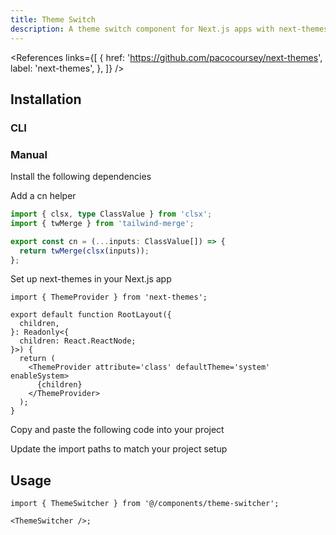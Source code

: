 ```yaml
---
title: Theme Switch
description: A theme switch component for Next.js apps with next-themes and Tailwind CSS, supporting system, light, and dark modes.
---
```


<References
  links={[
    {
      href: 'https://github.com/pacocoursey/next-themes',
      label: 'next-themes',
    },
  ]}
/>

<ComponentPreview
  name='theme-switch-demo'
  v0Url='https://kelvinmai.io/r/theme-switch.json'
/>

## Installation

### CLI

<NpmCommand value='npx shadcn@latest add https://kelvinmai.io/r/theme-switch.json' />

### Manual

<Steps>

<Step>Install the following dependencies</Step>

<NpmCommand value='npm install next-themes lucide-react motion clsx tailwind-merge' />

<Step>Add a cn helper</Step>

```ts lib/utils.ts
import { clsx, type ClassValue } from 'clsx';
import { twMerge } from 'tailwind-merge';

export const cn = (...inputs: ClassValue[]) => {
  return twMerge(clsx(inputs));
};
```

<Step>Set up next-themes in your Next.js app</Step>

```tsx app/layout.tsx
import { ThemeProvider } from 'next-themes';

export default function RootLayout({
  children,
}: Readonly<{
  children: React.ReactNode;
}>) {
  return (
    <ThemeProvider attribute='class' defaultTheme='system' enableSystem>
      {children}
    </ThemeProvider>
  );
}
```

<Step>Copy and paste the following code into your project</Step>

<ComponentSource name='theme-switch' title='components/theme-switch.tsx' />

<Step>Update the import paths to match your project setup</Step>

</Steps>

## Usage

```tsx
import { ThemeSwitcher } from '@/components/theme-switcher';

<ThemeSwitcher />;
```
